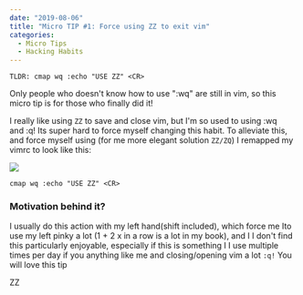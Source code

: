 ---
date: "2019-08-06"
title: "Micro TIP #1: Force using ZZ to exit vim"
categories:
  - Micro Tips
  - Hacking Habits
---


`TLDR: cmap wq :echo "USE ZZ" <CR>`

Only people who doesn't know how to use ":wq" are still in vim, so this micro tip is for those who finally did it!

I really like using `ZZ` to save and close vim, but I'm so used to using :wq
and :q! Its super hard to force myself changing this habit. To alleviate this,
and force myself using (for me more elegant solution `ZZ/ZQ`) I remapped my vimrc
to look like this: 

![](micro11.png)

`cmap wq :echo "USE ZZ" <CR>`

### Motivation behind it?

I usually do this action with my left hand(shift included), which force me
Ito use my left pinky a lot (1 + 2 x in a row is a lot in my book), and I
I don't find this particularly enjoyable, especially if this is something I
I use multiple times per day if you anything like me and closing/opening vim a
lot `:q!` You will love this tip

ZZ
